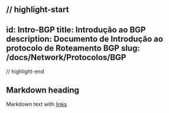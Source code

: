 // highlight-start
---
id: Intro-BGP
title: Introdução ao BGP
description: Documento de Introdução ao protocolo de Roteamento BGP
slug: /docs/Network/Protocolos/BGP
---
// highlight-end

## Markdown heading

Markdown text with [links](./hello.md)